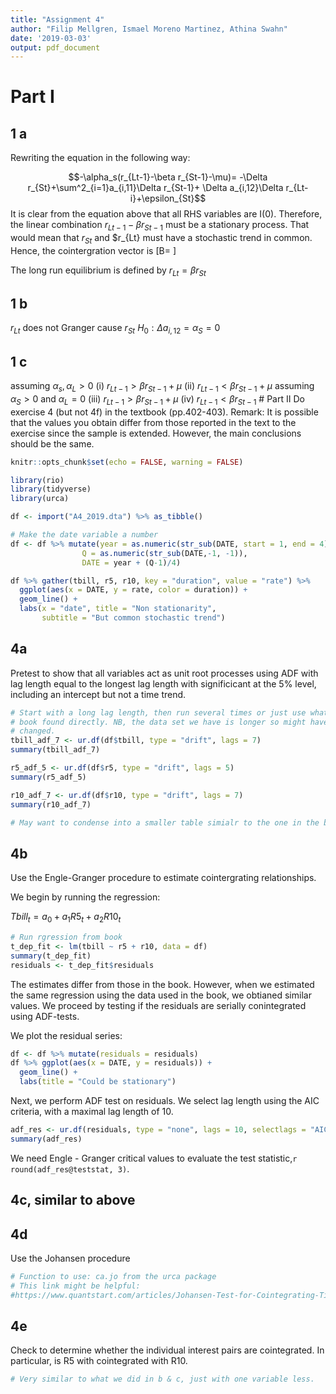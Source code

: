 ```yaml
---
title: "Assignment 4"
author: "Filip Mellgren, Ismael Moreno Martinez, Athina Swahn"
date: '2019-03-03'
output: pdf_document
---
```

# Part I

## 1 a 

Rewriting the equation in the following way: 

$$-\alpha_s(r_{Lt-1}-\beta r_{St-1}-\mu)= -\Delta r_{St}+\sum^2_{i=1}a_{i,11}\Delta r_{St-1}+ \Delta a_{i,12}\Delta r_{Lt-i}+\epsilon_{St}$$
It is clear from the equation above that all RHS variables are I(0). Therefore, 
the linear combination $r_{Lt-1}-\beta r_{St-1}$ must be a stationary process. 
That would mean that $r_{St}$ and $r_{Lt} must have a stochastic trend in common. 
Hence, the cointergration vector is \[B=
    \left[ {\begin{array}{cc}
  1  \\
   -\beta \\
  \end{array} } \right]\]
  
The long run equilibrium is defined by $r_{Lt}= \beta r_{St}$

## 1 b 
$r_{Lt}$ does not Granger cause $r_{St}$
$H_0: \Delta a_{i,12}=\alpha_S= 0$

## 1 c 
assuming $\alpha_s , \alpha_L >0$
(i) $r_{Lt-1}>\beta r_{St-1}+ \mu$
(ii) $r_{Lt-1}< \beta r_{St-1}+ \mu$
assuming $\alpha_S >0$ and $\alpha_L = 0$
(iii) $r_{Lt-1} > \beta r_{St-1} + \mu$
(iv) $r_{Lt-1}< \beta r_{St-1}$
# Part II
Do exercise 4 (but not 4f) in the textbook (pp.402-403). Remark: It is possible that the values you obtain differ from those reported in the text to the exercise since the sample is extended. However, the main conclusions should be the same.

```r
knitr::opts_chunk$set(echo = FALSE, warning = FALSE)
```

```r
library(rio)
library(tidyverse)
library(urca)
```

```r
df <- import("A4_2019.dta") %>% as_tibble()
```

```r
# Make the date variable a number
df <- df %>% mutate(year = as.numeric(str_sub(DATE, start = 1, end = 4)),
                Q = as.numeric(str_sub(DATE,-1, -1)),
                DATE = year + (Q-1)/4)
```
```r

df %>% gather(tbill, r5, r10, key = "duration", value = "rate") %>%
  ggplot(aes(x = DATE, y = rate, color = duration)) +
  geom_line() +
  labs(x = "date", title = "Non stationarity", 
       subtitle = "But common stochastic trend")
```


## 4a
Pretest to show that all variables act as unit root processes using ADF with lag length equal to the longest lag length with significicant at the 5% level, including an intercept but not a time trend.
```r
# Start with a long lag length, then run several times or just use what the
# book found directly. NB, the data set we have is longer so might have
# changed.
tbill_adf_7 <- ur.df(df$tbill, type = "drift", lags = 7)
summary(tbill_adf_7)

r5_adf_5 <- ur.df(df$r5, type = "drift", lags = 5)
summary(r5_adf_5)

r10_adf_7 <- ur.df(df$r10, type = "drift", lags = 7)
summary(r10_adf_7)

# May want to condense into a smaller table simialr to the one in the book

```
## 4b
Use the Engle-Granger procedure to estimate cointergrating relationships.

We begin by running the regression:

$Tbill_t = a_0 + a_1R5_t + a_2R10_t$
```r
# Run rgression from book
t_dep_fit <- lm(tbill ~ r5 + r10, data = df)
summary(t_dep_fit)
residuals <- t_dep_fit$residuals
```
The estimates differ from those in the book. However, when we estimated the same regression using the data used in the book, we obtianed similar values. We proceed by testing if the residuals are serially conintegrated using ADF-tests.

We plot the residual series:
```r
df <- df %>% mutate(residuals = residuals)
df %>% ggplot(aes(x = DATE, y = residuals)) +
  geom_line() +
  labs(title = "Could be stationary")
```



Next, we perform ADF test on residuals. We select lag length using the AIC criteria, with a maximal lag length of 10.
```r
adf_res <- ur.df(residuals, type = "none", lags = 10, selectlags = "AIC")
summary(adf_res) 
```
We need Engle - Granger critical values to evaluate the test statistic,`r round(adf_res@teststat, 3)`.

## 4c, similar to above


## 4d
Use the Johansen procedure
```r
# Function to use: ca.jo from the urca package
# This link might be helpful:
#https://www.quantstart.com/articles/Johansen-Test-for-Cointegrating-Time-Series-Analysis-in-R
```


## 4e
Check to determine whether the individual interest pairs are cointegrated. In particular, is R5 with cointegrated with R10.

```r
# Very similar to what we did in b & c, just with one variable less.
```

